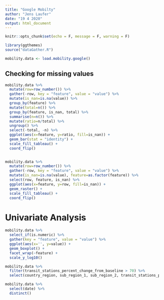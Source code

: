 ```yaml
---
title: "Google Mobilty"
author: "Jens Laufer"
date: "19 4 2020"
output: html_document
---
```


```r
knitr::opts_chunk$set(echo = F, message = F, warning = F)
```

```r
library(ggthemes)
source("dataGather.R")

```

```r
mobility.data <- load.mobility.google()
```




## Checking for missing values 



```r

mobility.data %>% 
  mutate(row=row_number()) %>% 
  gather(-row, key = "feature", value = "value") %>% 
  mutate(is_nan=is.na(value)) %>% 
  group_by(feature) %>% 
  mutate(total=n()) %>% 
  group_by(feature, is_nan, total) %>% 
  summarise(n=n()) %>%
  mutate(ratio=n/total) %>% 
  ungroup() %>% 
  select(-total, -n) %>% 
  ggplot(aes(x=feature, y=ratio, fill=is_nan)) +
  geom_bar(stat = "identity") +
  scale_fill_tableau() +
  coord_flip()
  
```

```r

mobility.data %>% 
  mutate(row=row_number()) %>% 
  gather(-row, key = "feature", value = "value") %>% 
  mutate(is_nan=is.na(value), feature=as.factor(feature)) %>% 
  select(row, feature, is_nan) %>% 
  ggplot(aes(x=feature, y=row, fill=is_nan)) +
  geom_raster() +
  scale_fill_tableau() +
  coord_flip()
```


# Univariate Analysis


```r
mobility.data %>% 
  select_if(is.numeric) %>% 
  gather(key = "feature", value = "value") %>% 
  ggplot(aes(x='', y=value)) +
  geom_boxplot() +
  facet_wrap(~feature) +
  scale_y_log10()
```

```r
mobility.data %>% 
  filter(transit_stations_percent_change_from_baseline > 70) %>% 
  select(country_region, sub_region_1, sub_region_2, transit_stations_percent_change_from_baseline, date)
```




```r
mobility.data %>% 
  select(date) %>% 
  distinct()
```

